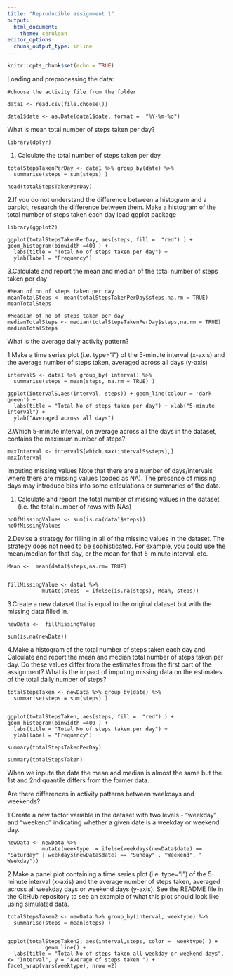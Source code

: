 ---
title: "Reproducible assignment 1"
output: 
  html_document: 
    theme: cerulean
editor_options: 
  chunk_output_type: inline
---

```{r setup, include=FALSE}
knitr::opts_chunk$set(echo = TRUE)
```

Loading and preprocessing the data:

```
#choose the activity file from the folder

data1 <- read.csv(file.choose())

data1$date <- as.Date(data1$date, format =  "%Y-%m-%d")
```

What is mean total number of steps taken per day?

```
library(dplyr)
```

1. Calculate the total number of steps taken per day

```
totalStepsTakenPerDay <- data1 %>% group_by(date) %>% 
  summarise(steps = sum(steps) )

head(totalStepsTakenPerDay)
```

2.If you do not understand the difference between a histogram and a barplot, research the difference between them. Make a histogram of the total number of steps taken each day
load ggplot package 

```
library(ggplot2)

ggplot(totalStepsTakenPerDay, aes(steps, fill =  "red") ) + geom_histogram(binwidth =400 ) + 
  labs(title = "Total No of steps taken per day") + 
  ylab(label = "Frequency")
```

3.Calculate and report the mean and median of the total number of steps taken per day

```
#Mean of no of steps taken per day
meanTotalSteps <- mean(totalStepsTakenPerDay$steps,na.rm = TRUE)
meanTotalSteps

#Meadian of no of steps taken per day
medianTotalSteps <- median(totalStepsTakenPerDay$steps,na.rm = TRUE)
medianTotalSteps
```

What is the average daily activity pattern?

1.Make a time series plot (i.e. \color{red}{\verb|type = "l"|}type="l") of the 5-minute interval (x-axis) and the average number of steps taken, averaged across all days (y-axis)

```
intervalS <- data1 %>% group_by( interval) %>% 
  summarise(steps = mean(steps, na.rm = TRUE) )

ggplot(intervalS,aes(interval, steps)) + geom_line(colour = 'dark green') + 
  labs(title = "Total No of steps taken per day") + xlab("5-minute interval") +
  ylab("Averaged across all days")
```

2.Which 5-minute interval, on average across all the days in the dataset, contains the maximum number of steps?

```
maxInterval <- intervalS[which.max(intervalS$steps),]
maxInterval
```

Imputing missing values
Note that there are a number of days/intervals where there are missing values (coded as \color{red}{\verb|NA|}NA). The presence of missing days may introduce bias into some calculations or summaries of the data.

1. Calculate and report the total number of missing values in the dataset (i.e. the total number of rows with \color{red}{\verb|NA|}NAs)

```
noOfMissingValues <- sum(is.na(data1$steps))
noOfMissingValues
```
2.Devise a strategy for filling in all of the missing values in the dataset. The strategy does not need to be sophisticated. For example, you could use the mean/median for that day, or the mean for that 5-minute interval, etc.

```
Mean <-  mean(data1$steps,na.rm= TRUE)

  
fillMissingValue <- data1 %>% 
           mutate(steps  = ifelse(is.na(steps), Mean, steps))
```

3.Create a new dataset that is equal to the original dataset but with the missing data filled in.

```
newData <-  fillMissingValue 

sum(is.na(newData))
```

4.Make a histogram of the total number of steps taken each day and Calculate and report the mean and median total number of steps taken per day. Do these values differ from the estimates from the first part of the assignment? What is the impact of imputing missing data on the estimates of the total daily number of steps?

```
totalStepsTaken <- newData %>% group_by(date) %>% 
  summarise(steps = sum(steps) )
  
  
ggplot(totalStepsTaken, aes(steps, fill =  "red") ) + geom_histogram(binwidth =400 ) + 
  labs(title = "Total No of steps taken per day") + 
  ylab(label = "Frequency")

summary(totalStepsTakenPerDay)

summary(totalStepsTaken)
```

When we inpute the data the mean and median is almost the same but the 1st and 2nd quantile differs from the former data.

Are there differences in activity patterns between weekdays and weekends?

1.Create a new factor variable in the dataset with two levels - "weekday" and "weekend" indicating whether a given date is a weekday or weekend day.

```
newData <- newData %>% 
           mutate(weektype  = ifelse(weekdays(newData$date) == "Saturday" | weekdays(newData$date) == "Sunday" , "Weekend", " Weekday"))
```

2.Make a panel plot containing a time series plot (i.e. \color{red}{\verb|type = "l"|}type="l") of the 5-minute interval (x-axis) and the average number of steps taken, averaged across all weekday days or weekend days (y-axis). See the README file in the GitHub repository to see an example of what this plot should look like using simulated data.

```
totalStepsTaken2 <- newData %>% group_by(interval, weektype) %>% 
  summarise(steps = mean(steps) )
  
  
ggplot(totalStepsTaken2, aes(interval,steps, color =  weektype) ) +
            geom_line() + 
  labs(title = "Total No of steps taken all weekday or weekend days", x= "Interval", y = "Average of steps taken ") + facet_wrap(vars(weektype), nrow =2) 
```
